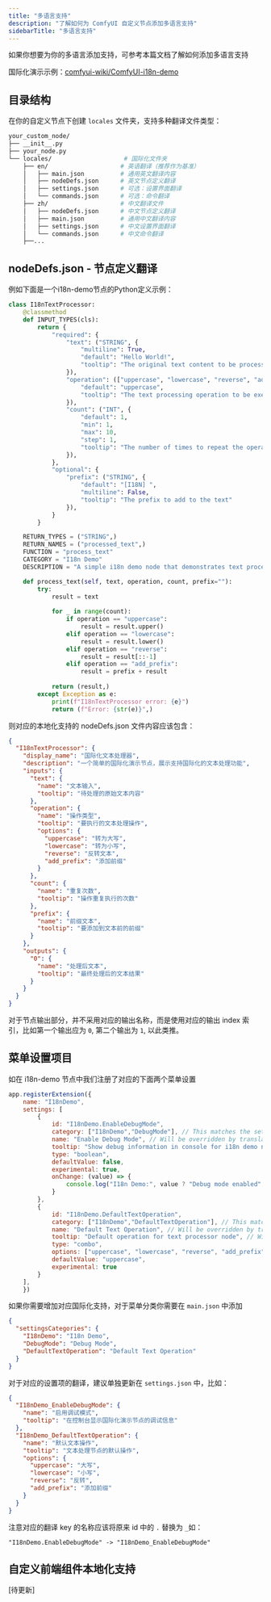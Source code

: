 ```yaml
---
title: "多语言支持"
description: "了解如何为 ComfyUI 自定义节点添加多语言支持"
sidebarTitle: "多语言支持"
---
```



如果你想要为你的多语言添加支持，可参考本篇文档了解如何添加多语言支持

<SupportedLanguages />

国际化演示示例：[comfyui-wiki/ComfyUI-i18n-demo](https://github.com/comfyui-wiki/ComfyUI-i18n-demo)

## 目录结构

在你的自定义节点下创建 `locales` 文件夹，支持多种翻译文件类型：

```bash
your_custom_node/
├── __init__.py
├── your_node.py
└── locales/                    # 国际化文件夹
    ├── en/                    # 英语翻译（推荐作为基准）
    │   ├── main.json          # 通用英文翻译内容
    │   ├── nodeDefs.json      # 英文节点定义翻译
    │   ├── settings.json      # 可选：设置界面翻译
    │   └── commands.json      # 可选：命令翻译
    ├── zh/                    # 中文翻译文件
    │   ├── nodeDefs.json      # 中文节点定义翻译
    │   ├── main.json          # 通用中文翻译内容
    │   ├── settings.json      # 中文设置界面翻译
    │   └── commands.json      # 中文命令翻译
    ├──...

```

## nodeDefs.json - 节点定义翻译

例如下面是一个i18n-demo节点的Python定义示例：

```python
class I18nTextProcessor:
    @classmethod
    def INPUT_TYPES(cls):
        return {
            "required": {
                "text": ("STRING", {
                    "multiline": True,
                    "default": "Hello World!",
                    "tooltip": "The original text content to be processed"
                }),
                "operation": (["uppercase", "lowercase", "reverse", "add_prefix"], {
                    "default": "uppercase",
                    "tooltip": "The text processing operation to be executed"
                }),
                "count": ("INT", {
                    "default": 1,
                    "min": 1,
                    "max": 10,
                    "step": 1,
                    "tooltip": "The number of times to repeat the operation"
                }),
            },
            "optional": {
                "prefix": ("STRING", {
                    "default": "[I18N] ",
                    "multiline": False,
                    "tooltip": "The prefix to add to the text"
                }),
            }
        }

    RETURN_TYPES = ("STRING",)
    RETURN_NAMES = ("processed_text",)
    FUNCTION = "process_text"
    CATEGORY = "I18n Demo"
    DESCRIPTION = "A simple i18n demo node that demonstrates text processing with internationalization support"

    def process_text(self, text, operation, count, prefix=""):
        try:
            result = text
            
            for _ in range(count):
                if operation == "uppercase":
                    result = result.upper()
                elif operation == "lowercase":
                    result = result.lower()
                elif operation == "reverse":
                    result = result[::-1]
                elif operation == "add_prefix":
                    result = prefix + result
            
            return (result,)
        except Exception as e:
            print(f"I18nTextProcessor error: {e}")
            return (f"Error: {str(e)}",)
```

则对应的本地化支持的 nodeDefs.json 文件内容应该包含：

```json
{
  "I18nTextProcessor": {
    "display_name": "国际化文本处理器",
    "description": "一个简单的国际化演示节点，展示支持国际化的文本处理功能",
    "inputs": {
      "text": {
        "name": "文本输入",
        "tooltip": "待处理的原始文本内容"
      },
      "operation": {
        "name": "操作类型",
        "tooltip": "要执行的文本处理操作",
        "options": {
          "uppercase": "转为大写",
          "lowercase": "转为小写",
          "reverse": "反转文本",
          "add_prefix": "添加前缀"
        }
      },
      "count": {
        "name": "重复次数",
        "tooltip": "操作重复执行的次数"
      },
      "prefix": {
        "name": "前缀文本",
        "tooltip": "要添加到文本前的前缀"
      }
    },
    "outputs": {
      "0": {
        "name": "处理后文本",
        "tooltip": "最终处理后的文本结果"
      }
    }
  }
}
```

对于节点输出部分，并不采用对应的输出名称，而是使用对应的输出 index 索引，比如第一个输出应为 `0`, 第二个输出为 `1`, 以此类推。

## 菜单设置项目

如在 i18n-demo 节点中我们注册了对应的下面两个菜单设置
```javascript
app.registerExtension({
    name: "I18nDemo",
    settings: [
        {
            id: "I18nDemo.EnableDebugMode",
            category: ["I18nDemo","DebugMode"], // This matches the settingsCategories key in main.json
            name: "Enable Debug Mode", // Will be overridden by translation
            tooltip: "Show debug information in console for i18n demo nodes", // Will be overridden by translation
            type: "boolean",
            defaultValue: false,
            experimental: true,
            onChange: (value) => {
                console.log("I18n Demo:", value ? "Debug mode enabled" : "Debug mode disabled");
            }
        },
        {
            id: "I18nDemo.DefaultTextOperation",
            category: ["I18nDemo","DefaultTextOperation"], // This matches the settingsCategories key in main.json
            name: "Default Text Operation", // Will be overridden by translation
            tooltip: "Default operation for text processor node", // Will be overridden by translation
            type: "combo",
            options: ["uppercase", "lowercase", "reverse", "add_prefix"],
            defaultValue: "uppercase",
            experimental: true
        }
    ],
    })
```

如果你需要增加对应国际化支持，对于菜单分类你需要在 `main.json` 中添加

```json
{
  "settingsCategories": {
    "I18nDemo": "I18n Demo",
    "DebugMode": "Debug Mode",
    "DefaultTextOperation": "Default Text Operation"
  }
}
```

对于对应的设置项的翻译，建议单独更新在 `settings.json` 中，比如：

```json
{
  "I18nDemo_EnableDebugMode": {
    "name": "启用调试模式",
    "tooltip": "在控制台显示国际化演示节点的调试信息"
  },
  "I18nDemo_DefaultTextOperation": {
    "name": "默认文本操作",
    "tooltip": "文本处理节点的默认操作",
    "options": {
      "uppercase": "大写",
      "lowercase": "小写",
      "reverse": "反转",
      "add_prefix": "添加前缀"
    }
  }
}
```

注意对应的翻译 key 的名称应该将原来 id 中的 `.` 替换为 `_`如：
```
"I18nDemo.EnableDebugMode" -> "I18nDemo_EnableDebugMode"
```

## 自定义前端组件本地化支持

[待更新]